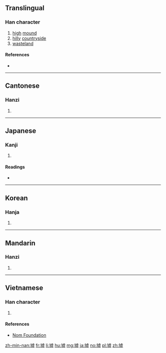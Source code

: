 ==Translingual==

===Han character===
{{Han char|rn=32|rad=土|as=12|sn=15|four=41117|canj=土卜心金 (GYPC), 土卜心一 (GYPM)|ids=⿰土虚}}

# [[high]] [[mound]]
# [[hilly]] [[countryside]]
# [[wasteland]]

====References====
* {{Han ref|kx=0238.280|dkj=05457|dj=0477.130|hdz=10479.120|uh=589F|ud=22687|bh=BC56|bd=48214}}

----

==Cantonese==

===Hanzi===
{{yue-hanzi|jyut=[[heoi1]]|y=heui1}}

# {{defn|lang=yue|sort=土12}}

----

==Japanese==

===Kanji===
{{ja-kanji|grade=|rs=土12}}

# {{defn|lang=ja|sort=土12}}

====Readings====
* {{ja-readings|goon=[[こ]] (ko)|kanon=[[きょ]] (kyo)|kun=[[あと]] (ato)}}

----

==Korean==

===Hanja===
{{ko-hanja|hangeul=허|rv=heo|mr=hŏ}}

# {{defn|lang=ko|sort=土12}}

----

==Mandarin==

===Hanzi===
{{cmn-hanzi|pin=[[xū]] ([[xu1]])|wg=hsü<sup>1</sup>}}

# {{defn|lang=cmn|sort=土12}}

----

==Vietnamese==

===Han character===
{{vi-hantu|[[hư]], [[khư]]|rs=土12}}

# {{defn|lang=vi|sort=土12}}

====References====
*[http://nomfoundation.org/common/nom_details.php?codepoint=589f Nom Foundation]

[[zh-min-nan:墟]]
[[fr:墟]]
[[li:墟]]
[[hu:墟]]
[[mg:墟]]
[[ja:墟]]
[[no:墟]]
[[pl:墟]]
[[zh:墟]]